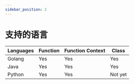 ```yaml
---
sidebar_position: 2
---
```


# 支持的语言

| Languages | Function | Function Context | Class   |
|-----------|----------|------------------|---------|
| Golang    | Yes      | Yes              | Yes     |
| Java      | Yes      | Yes              | Yes     |
| Python    | Yes      | Yes              | Not yet |
